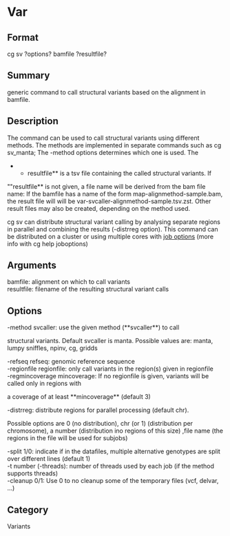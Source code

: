 = Var =

== Format ==
cg sv ?options? bamfile ?resultfile?

== Summary ==
generic command to call structural variants based on the alignment in bamfile.

== Description ==
The command can be used to call structural variants using different
methods. The methods are implemented in separate commands such as cg
sv_manta; The -method options determines which one is used. The
**resultfile** is a tsv file containing the called structural variants. If
""resultfile** is not given, a file name will be derived from the bam file
name: If the bamfile has a name of the form map-alignmethod-sample.bam,
the result file will will be var-svcaller-alignmethod-sample.tsv.zst.
Other result files may also be created, depending on the method used.

cg sv can distribute structural variant calling by analysing separate
regions in parallel and combining the results (-distrreg option).
This command can be distributed on a cluster or using multiple cores with
[[joboptions|job options]] (more info with cg help joboptions)

== Arguments ==
; bamfile: alignment on which to call variants
; resultfile: filename of the resulting structural variant calls

== Options ==
; -method svcaller: use the given method (**svcaller**) to call
structural variants. Default svcaller is manta.
Possible values are: manta, lumpy sniffles, npinv, cg, gridds
; -refseq refseq: genomic reference sequence
; -regionfile regionfile: only call variants in the region(s) given in regionfile
; -regmincoverage mincoverage: If no regionfile is given, variants will be called only in regions with
a coverage of at least **mincoverage** (default 3)
; -distrreg: distribute regions for parallel processing (default chr).
Possible options are 0 (no distribution), chr (or 1) (distribution per
chromosome), a number (distribution ino regions of this size) ,file name
(the regions in the file will be used for subjobs)
; -split 1/0: indicate if in the datafiles, multiple alternative genotypes are split over different lines (default 1)
; -t number (-threads): number of threads used by each job (if the method supports threads)
; -cleanup 0/1: Use 0 to no cleanup some of the temporary files (vcf, delvar, ...)

== Category ==
Variants

